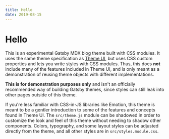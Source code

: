 ```yaml
---
title: Hello
date: 2019-08-15
---
```


# Hello

This is an experimental Gatsby MDX blog theme built with CSS modules.
It uses the same theme specification as [Theme UI][],
but uses CSS custom properties and lets you write styles with CSS modules.
Thus, this does **not** include many of the features included in Theme UI, and is only meant as a demonstration of reusing theme objects with different implementations.

**This is for demonstration purposes only**
and isn't an officially recommended way of building Gatsby themes,
since styles can still leak into other pages outside of this theme.

If you're less familiar with CSS-in-JS libraries like Emotion,
this theme is meant to be a gentler introduction to some of the features and concepts found in Theme UI.
The `src/theme.js` module can be shadowed in order to customize the look and feel of this theme without needing to shadow other components.
Colors, typography, and some layout styles can be adjusted directly from the theme, and all other styles are in `src/styles.module.css`.

[theme ui]: https://theme-ui.com
